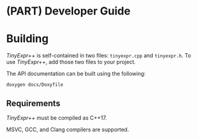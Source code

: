 # (PART) Developer Guide {-}

# Building

*TinyExpr++* is self-contained in two files: `tinyexpr.cpp` and `tinyexpr.h`. To use
*TinyExpr++*, add those two files to your project.

The API documentation can be built using the following:

```
doxygen docs/Doxyfile
```

## Requirements

*TinyExpr++* must be compiled as C++17.

MSVC, GCC, and Clang compilers are supported.
